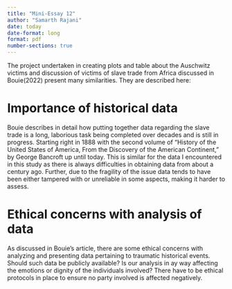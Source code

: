```yaml
---
title: "Mini-Essay 12"
author: "Samarth Rajani"
date: today
date-format: long
format: pdf
number-sections: true
---
```


The project undertaken in creating plots and table about the Auschwitz victims and discussion of victims of slave trade from Africa discussed in Bouie(2022) present many similarities. They are described here:

# Importance of historical data

Bouie describes in detail how putting together data regarding the slave trade is a long, laborious task being completed over decades and is still in progress. Starting right in 1888 with the second volume of “History of the United States of America, From the Discovery of the American Continent,” by George Bancroft up until today. This is similar for the data I encountered in this study as there is always difficulties in obtaining data from about a century ago. Further, due to the fragility of the issue data tends to have been either tampered with or unreliable in some aspects, making it harder to assess.

# Ethical concerns with analysis of data

As discussed in Bouie's article, there are some ethical concerns with analyzing and presenting data pertaining to traumatic historical events. Should such data be publicly available? Is our analysis in ay way affecting the emotions or dignity of the individuals involved? There have to be ethical protocols in place to ensure no party involved is affected negatively.
